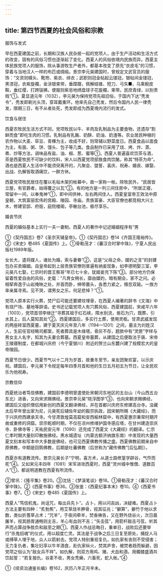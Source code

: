 ```yaml
---
---
---
```

title: 第四节西夏的社会风俗和宗教
---



服饰与发式

早在西夏建国之前，长期和汉族人民杂居一起的党项人，由于生产活动和生活方式的改变，固有的风俗习惯也逐渐起了变化。西夏人的风俗依境内民族而异。西夏主体民族党项人的服饰，除从事游牧生产者外，都基本改变了原先“衣皮毛”的习惯，穿着与当地汉人一样的布匹或绸缎。景宗李元昊建国时，曾规定文武官员的服饰：“文资则幞头、靴笏、紫衣、绯衣；武职则冠金帖起云镂冠，银帖间金镂冠，黑漆冠，衣紫旋襴，金涂银束带，垂蹀躞，佩解结锥、短刀、弓矢■，马乘鲵皮鞍，垂红缨，打跨钹拂。便服则紫皂地绣盘球子花旋襴，束带。民庶青绿，以别贵贱”①。夏显道元年（1032），李元昊为保持党项先祖旧俗，于国内下达“秃发令”，秃发即剃光头顶，穿耳戴重环。他率先自己秃发，然后令国内人民一律秃发，限期三日，有不从者处死，秃发即成为西夏境内流行的发式。

饮食与居住

西夏农牧民生活方式不同，党项牧民以牛、羊肉及乳制品为主要食物，还遗存“割鲜而食”即吃生肉的习惯。乳制品有乳酪、奶酥、奶油、奶渣等。农业居民种植的农作物以大麦、荜豆、青稞为主，收成不好，则常辅以野菜度日。西夏食品以面食为主，有面、粥、饼、馒头、包子等几类。食品制作已采用了烧、烤、炸、蒸、煮、炒等方法，调味品有盐、油、椒、葱、蜜等①。西夏人普遍喜欢饮茶与酒，茶是西夏牧民不可缺少的饮料，宋人以西夏党项部族食肉饮酪，称其“特茶为命”。酒也是西夏人生活中不能须臾离开的，凡聚会、盟誓、喜庆、祝寿、婚丧、嫁娶、出战、仇解皆取酒痛饮，一醉方休。

西夏党项牧民居住在覆以毛毡木架的帐幕中，故一家称一帐。除牧民外，“民居皆立屋，有官爵者，始得覆之以瓦”②。有的地方是一列三间住房中，“所居正寝，常留中一间，以奉鬼神”①，即中间供神，左右两间住人。西夏皇室帝王效法中原皇朝，大筑富丽宏伟的宫殿、陵园、寺庙。贵族富豪、大臣官僚也都竞相大兴土木，修建官邸、府衙，庭院楼阁，亭榭台池，极尽享乐。

婚丧节庆

西夏的婚俗基本上实行一夫一妻制，西夏人的著作中记述婚姻程序有“男

①《契丹国志》卷7《圣宗天辅皇帝》。①《契丹国志》卷14《齐国王隆裕传》。②《宋史》卷485《夏国传》上。①骨勒茂才：《蕃汉合时掌中珠》，宁夏人民出版社1989年版。

女长大，遣将媒人，诸处为婚，索与妻眷”②，这是“父母之命，媒妁之言”的封建包办买卖婚姻。自皇帝起到上层贵族官僚则普遍有纳妾现象，如李德明娶三室，李元昊凡七娶，仁宗时的晋王察哥“年已七十余，犹姬妾充下陈”③。部分地方仍保留着性爱自由的风俗，史载：“凡育女稍长，靡由媒妁，暗有期会，家不之问。必相挈奔逸于山岩掩映之处，并首而卧，绅带置头，各悉力紧之，倏忽双毙。一族方率亲属寻焉。见不哭，谓男女之乐，何足悲悼？”①。

党项人原本实行火葬，焚尸后可能还要建坟埋骨，在西夏人编著的辞书《文海》中有烧尸场、墓地等辞语。史书还记载党项人有穴葬风俗，西夏建国前，宋咸平六年（1003），党项首领李继迁“寻葬其祖于红石峡，障水别流，凿石为穴，既葬，引水其上，后人莫知其处”②。西夏建国后，多实行土葬，使用灵柩。甘肃武威发现的两座砖室西夏墓，建于夏天庆元年至八年（1194—1201）之间，墓主为刘姓汉人，生前任官经略司都案，死者葬具是木缘塔，骨灰不存，题款中有“灵匣”字样与男女主人名字，知其为夫妻合葬墓。西夏皇帝墓葬，从建国之后便取法于唐、宋帝王陵寝制度，在都城兴庆府（今宁夏银川）附近的贺兰山东麓兴建了规模宏大的皇帝陵园。

西夏节日很少。西夏节气以十二月为岁首，故重冬至节，亲友团聚欢宴，以示庆祝。建国后，李元昊下令规定每年四季月首和他的生日五月初五为节日，让全民欢乐为他祝寿。

宗教信仰

西夏统治者笃信佛教，建国前李德明曾遣使赴宋朝河东地区的五台山（今山西五台东北）进香，又向宋求赐佛经。景宗李元昊“晓浮图学”③，也向宋朝求赐佛经，建国后又组织僧侣用新创的西夏文翻译佛经，并在首都兴庆府东修建高台寺。没藏太后早年曾出家为尼，元昊死后辅佐年幼的毅宗执政，因宋朝所赐《大藏经》，而于兴庆府西建承天寺。今甘肃敦煌莫高窟和安西榆林窟中，有西夏惠宗秉常时期开凿或重修的洞窟。崇宗乾顺时期，不仅在凉州修缮护国寺感应塔，在甘州建造崇庆寺、卧佛寺等；天祐民安元年（1090）还完成了西夏文《大藏经》的翻译。仁宗仁孝时期大量刻印散施佛经。黑水城遗址（内蒙古额济纳旗东南）中发现的大量西夏文刻本和写本中大多数是佛经，也可见西夏佛教传播之盛。西夏佛教前期来自中原佛教，中期是回鹘佛教，后期是吐蕃佛教（后世称为“藏传佛教”[后弘期]）。

西夏亦有道教流传。景宗元昊长子“宁明，喜方术，从道士路修篁学辟谷，气忤而死”④。又如宋元丰四年（1081）宋军进攻西夏时，西夏“灵州城中惟僧、道数百人”①，都说明道教在西夏有所流传。

②曾巩：《隆平集》卷20。③沈括：《梦溪笔谈》卷18。①骨勒茂才：《蕃汉合时掌中珠》。②《西夏书事》卷36。③张鉴：《西夏纪事本末》卷10。④《西夏书事》卷7。①《宋史》卷485《夏国传》上。

西夏人“笃信机鬼，尚诅咒，每出兵先卜”。占卜，用以问吉凶，决疑难。西夏占卜方法主要有四种：“炙勃焦”，用艾草烧羊胛骨，视其征兆；“擗算”，擗竹于地以求数，类似折蓍草占术；“咒羊”，于夜间牵羊，焚香祷告，又在野外烧谷火，次日晨屠羊，视其肠胃通畅则主吉，羊心有血则不吉；“矢击弦”，用箭杆敲击弓弦，听其声而占算战争胜负和敌至之期①。西夏人作战忌晦日，重单日，战败后还要举行“杀鬼招魂”的仪式，用以超度亡灵。其法是于战争之后三日复至原处，捕捉人马或缚草人埋于地，众人以箭射击。党项人特别重视复仇，如仇家有丧则不受侵害；无力复仇者，集壮妇享以牛羊酒食，赴仇家纵火，焚其庐舍，被焚者趋而躲避，因党项之俗认为“敌女兵不祥”。如仇解，则双方用鸡、猪、犬血和酒，用髑髅盛酒共饮起誓：“若复报仇，谷麦不收，男女秃癞，六畜死，蛇入帐。”④

①《续资治通鉴长编》卷162，庆历八年正月辛未。
